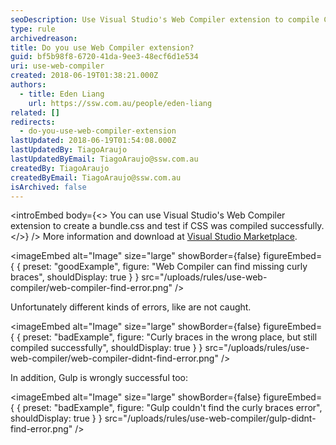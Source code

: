 ```yaml
---
seoDescription: Use Visual Studio's Web Compiler extension to compile CSS files and find missing curly braces, but note that it may not catch all errors.
type: rule
archivedreason:
title: Do you use Web Compiler extension?
guid: bf5b98f8-6720-41da-9ee3-48ecf6d1e534
uri: use-web-compiler
created: 2018-06-19T01:38:21.000Z
authors:
  - title: Eden Liang
    url: https://ssw.com.au/people/eden-liang
related: []
redirects:
  - do-you-use-web-compiler-extension
lastUpdated: 2018-06-19T01:54:08.000Z
lastUpdatedBy: TiagoAraujo
lastUpdatedByEmail: TiagoAraujo@ssw.com.au
createdBy: TiagoAraujo
createdByEmail: TiagoAraujo@ssw.com.au
isArchived: false
---
```


<introEmbed
  body={<>
You can use Visual Studio's Web Compiler extension to create a bundle.css and test if CSS was compiled successfully.
  </>}
/>
More information and download at [Visual Studio Marketplace](https://marketplace.visualstudio.com/items?itemName=MadsKristensen.WebCompiler).

<imageEmbed
  alt="Image"
  size="large"
  showBorder={false}
  figureEmbed={ {
    preset: "goodExample",
    figure: "Web Compiler can find missing curly braces",
    shouldDisplay: true
  } }
  src="/uploads/rules/use-web-compiler/web-compiler-find-error.png"
/>

Unfortunately different kinds of errors, like are not caught.

<imageEmbed
  alt="Image"
  size="large"
  showBorder={false}
  figureEmbed={ {
    preset: "badExample",
    figure: "Curly braces in the wrong place, but still compiled successfully",
    shouldDisplay: true
  } }
  src="/uploads/rules/use-web-compiler/web-compiler-didnt-find-error.png"
/>


In addition, Gulp is wrongly successful too:

<imageEmbed
  alt="Image"
  size="large"
  showBorder={false}
  figureEmbed={ {
    preset: "badExample",
    figure: "Gulp couldn't find the curly braces error",
    shouldDisplay: true
  } }
  src="/uploads/rules/use-web-compiler/gulp-didnt-find-error.png"
/>

